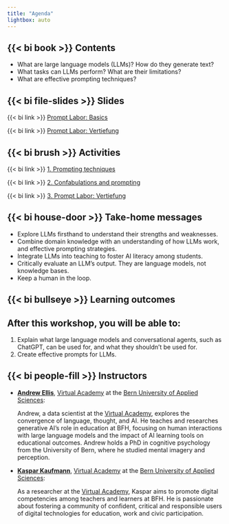 ```yaml
---
title: "Agenda"
lightbox: auto
---
```

<!-- In this workshop, we will investigate how Large Language Models (LLMs) are trained, how they produce text, and what they are capable of. We will also discuss similarities and differences between LLMs and human thought processes. As LLMs become increasingly human-like in their performance, it is important to develop effective ways to describe their behaviour. We will discuss high-level concepts that allow us think about LLMs without falling into the trap of anthropomorphism. -->
<!-- TODO: fix schedule -->

## {{< bi book >}} Contents

- What are large language models (LLMs)? How do they generate text?
- What tasks can LLMs perform? What are their limitations?
- What are effective prompting techniques?
<!-- - How can I use LLMs in educational settings? -->

## {{< bi file-slides >}} Slides

{{< bi link >}} [Prompt Labor: Basics](../slides/prompt-labor-basics.qmd)

{{< bi link >}} [Prompt Labor: Vertiefung](../slides/prompt-labor-vertiefung.qmd)

## {{< bi brush >}} Activities

{{< bi link >}} [1. Prompting techniques](../pages/activity-cas-hochschuldidaktik.qmd)

{{< bi link >}} [2. Confabulations and prompting](../pages/activities-20240223.qmd)

{{< bi link >}} [3. Prompt Labor: Vertiefung](../pages/activity-prompt-labor-vertiefung.qmd)


## {{< bi house-door >}} Take-home messages

- Explore LLMs firsthand to understand their strengths and weaknesses.
- Combine domain knowledge with an understanding of how LLMs work, and effective prompting strategies.
- Integrate LLMs into teaching to foster AI literacy among students.
- Critically evaluate an LLM’s output. They are language models, not knowledge bases. 
- Keep a human in the loop.
  


## {{< bi bullseye >}} Learning outcomes
:::{.callout-tip}
## After this workshop, you will be able to:

1) Explain what large language models and conversational agents, such as ChatGPT, can be used for, and what they shouldn't be used for.
2) Create effective prompts for LLMs.
<!-- 3) Design your own LLM-based educational activities.
4) Critically evaluate LLM-based educational activities. -->
:::

<!-- ## ⏱️ Schedule

![](../assets/schedule.svg){width=100%} -->


## {{< bi people-fill >}} Instructors

- [**Andrew Ellis**](https://www.bfh.ch/en/about-bfh/people/a3xvoqozosua/), [Virtual Academy](https://virtuelleakademie.ch/) at the [Bern University of Applied Sciences](https://www.bfh.ch/):

  Andrew, a data scientist at the [Virtual Academy](https://virtuelleakademie.ch/), explores the convergence of language, thought, and AI. He teaches and researches generative AI's role in education at BFH, focusing on human interactions with large language models and the impact of AI learning tools on educational outcomes. Andrew holds a PhD in cognitive psychology from the University of Bern, where he studied mental imagery and perception.

- [**Kaspar Kaufmann**](https://www.bfh.ch/de/ueber-die-bfh/personen/wzzprvvtyrw6/), [Virtual Academy](https://virtuelleakademie.ch/) at the [Bern University of Applied Sciences](https://www.bfh.ch/):

  As a researcher at the [Virtual Academy](https://virtuelleakademie.ch/), Kaspar aims to promote digital competencies among teachers and learners at BFH. He is passionate about fostering a community of confident, critical and responsible users of digital technologies for education, work and civic participation.